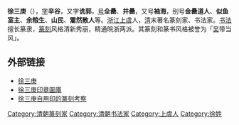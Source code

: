 '''徐三庚'''（{{bd|1826年||1890年|catIdx=X}}），[[表字|字]]'''辛谷'''，又字'''诜郭'''，[[号|号]]'''全罍'''、'''井罍'''，又号'''袖海'''，别号'''金罍道人'''、'''似鱼室主'''、'''余粮生'''、'''山民'''、'''翯然散人'''等。[[浙江|浙江]][[上虞|上虞]]人，[[清|清]]末著名篆刻家、书法家。[[书法|书法]]擅长篆隶，[[篆刻|篆刻]]风格清新秀丽，精通皖浙两派。其篆刻和篆书风格被誉为「[[吴道子|吴]]带当风」。

==外部链接==
*[https://web.archive.org/web/20100107082617/http://artist.artxun.com/X/22-21175/ 徐三庚]
*[http://www.mebag.com/3data/list.asp 徐三庚印章圖庫] {{Wayback|url=http://www.mebag.com/3data/list.asp |date=20210413211437 }}
*[http://www.scribd.com/doc/21259150/%E5%BE%90%E4%B8%89%E5%BA%9A%E8%87%AA%E7%94%A8%E5%8D%B0%E7%9A%84%E7%AF%86%E5%88%BB%E8%80%83%E5%AF%9F 徐三庚自用印的篆刻考察] {{Wayback|url=http://www.scribd.com/doc/21259150/%E5%BE%90%E4%B8%89%E5%BA%9A%E8%87%AA%E7%94%A8%E5%8D%B0%E7%9A%84%E7%AF%86%E5%88%BB%E8%80%83%E5%AF%9F |date=20160307145326 }}

{{DEFAULTSORT:X}}
[[Category:清朝篆刻家|Category:清朝篆刻家]]
[[Category:清朝书法家|Category:清朝书法家]]
[[Category:上虞人|Category:上虞人]]
[[Category:徐姓|Category:徐姓]]